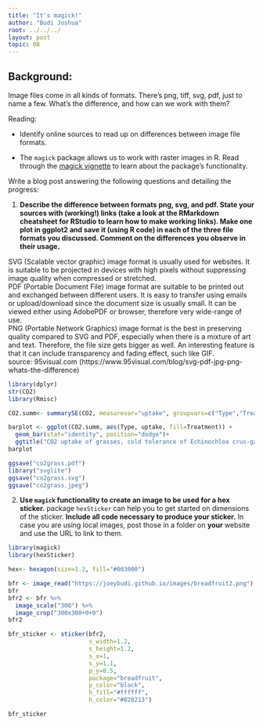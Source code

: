 ```yaml
---
title: "It's magick!"
author: "Budi Joshua"
root: ../../../
layout: post
topic: 08
---
```


## Background:

Image files come in all kinds of formats. There's png, tiff, svg, pdf, just to name a few. What's the difference, and how can we work with them?

Reading: 

  - Identify online sources to read up on differences between image file formats. 

  - The `magick` package allows us to work with raster images in R. Read through the  [magick vignette](https://cran.r-project.org/web/packages/magick/vignettes/intro.html) to learn about the package's functionality.

Write a blog post answering the following questions and detailing the progress: 

1. **Describe the difference between formats png, svg, and pdf. State your sources with (working!) links (take a look at the RMarkdown cheatsheet for RStudio to learn how to make working links). Make one plot in ggplot2 and save it (using R code) in each of the three file formats you discussed. Comment on the differences you observe in their usage.**

SVG (Scalable vector graphic) image format is usually used for websites. It is suitable to be projected in devices with high pixels without suppressing image quality when compressed or stretched.   
PDF (Portable Document File) image format are suitable to be printed out and exchanged between different users. It is easy to transfer using emails or upload/download since the document size is usually small. It can be viewed either using AdobePDF or browser, therefore very wide-range of use.   
PNG (Portable Network Graphics) image format is the best in preserving quality compared to SVG and PDF, especially when there is a mixture of art and text. Therefore, the file size gets bigger as well. An interesting feature is that it can include transparency and fading effect, such like GIF.   
source: 95visual.com (https://www.95visual.com/blog/svg-pdf-jpg-png-whats-the-difference)

```r
library(dplyr)
str(CO2)
library(Rmisc)

CO2.summ<- summarySE(CO2, measurevar="uptake", groupvars=c("Type","Treatment"))
```

```r
barplot <- ggplot(CO2.summ, aes(Type, uptake, fill=Treatment)) +
  geom_bar(stat="identity", position="dodge")+
  ggtitle("CO2 uptake of grasses, cold tolerance of Echinochloa crus-galli")
barplot
```

```r
ggsave("co2grass.pdf")
library("svglite")
ggsave("co2grass.svg")
ggsave("co2grass.jpeg")
```


2. **Use `magick` functionality to create an image to be used for a hex sticker.**  package `hexSticker` can help you to get started on dimensions of the sticker. **Include all code necessary to produce your sticker.** In case you are using local images, post those in a folder on **your** website and use the URL to link to them.

```r
library(magick)
library(hexSticker)
```

```r
hex<- hexagon(size=1.2, fill="#003000")

bfr <- image_read("https://joeybudi.github.io/images/breadfruit2.png") 
bfr
bfr2 <- bfr %>%
  image_scale("300") %>%
  image_crop("300x300+0+0")
bfr2
```

```r
bfr_sticker <- sticker(bfr2, 
                       s_width=1.2, 
                       s_height=1.2, 
                       s_x=1, 
                       s_y=1.1, 
                       p_y=0.5, 
                       package="breadfruit",
                       p_color="black",
                       h_fill="#ffffff", 
                       h_color="#028213")

bfr_sticker
```

